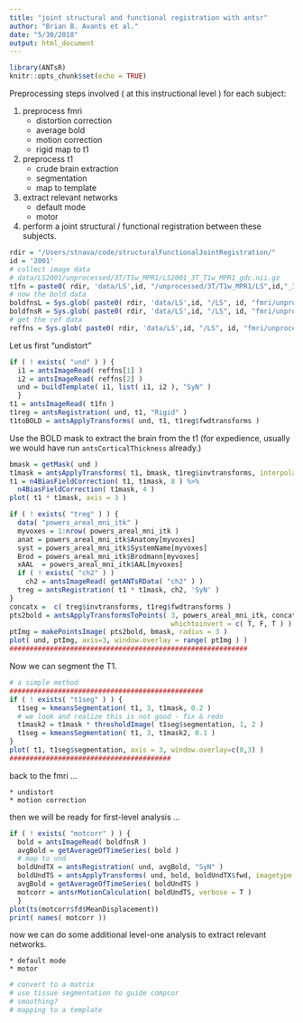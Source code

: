 ```yaml
---
title: "joint structural and functional registration with antsr"
author: "Brian B. Avants et al."
date: "5/30/2018"
output: html_document
---
```


```r
library(ANTsR)
knitr::opts_chunk$set(echo = TRUE)
```


Preprocessing steps involved ( at this instructional level ) for each subject:

1. preprocess fmri
    * distortion correction
    * average bold
    * motion correction
    * rigid map to t1

2. preprocess t1
    * crude brain extraction
    * segmentation
    * map to template
    
3. extract relevant networks
    * default mode
    * motor 
    
4. perform a joint structural / functional registration between these subjects.


```r
rdir = "/Users/stnava/code/structuralFunctionalJointRegistration/"
id = '2001'
# collect image data
# data/LS2001/unprocessed/3T/T1w_MPR1/LS2001_3T_T1w_MPR1_gdc.nii.gz
t1fn = paste0( rdir, 'data/LS',id, "/unprocessed/3T/T1w_MPR1/LS",id,"_3T_T1w_MPR1_gdc.nii.gz")
# now the bold data
boldfnsL = Sys.glob( paste0( rdir, 'data/LS',id, "/LS", id, "fmri/unprocessed/3T/rfMRI_REST1_*/*REST1_LR_gdc.nii.gz" ) )
boldfnsR = Sys.glob( paste0( rdir, 'data/LS',id, "/LS", id, "fmri/unprocessed/3T/rfMRI_REST1_*/*REST1_RL_gdc.nii.gz" ) )
# get the ref data
reffns = Sys.glob( paste0( rdir, 'data/LS',id, "/LS", id, "fmri/unprocessed/3T/rfMRI_REST1_*/*SBRef_gdc.nii.gz" ) )
```


Let us first "undistort"

```r
if ( ! exists( "und" ) ) {
  i1 = antsImageRead( reffns[1] )
  i2 = antsImageRead( reffns[2] )
  und = buildTemplate( i1, list( i1, i2 ), "SyN" )
  } 
t1 = antsImageRead( t1fn )
t1reg = antsRegistration( und, t1, "Rigid" )
t1toBOLD = antsApplyTransforms( und, t1, t1reg$fwdtransforms )
```


Use the BOLD mask to extract the brain from the t1 (for expedience, usually we 
would have run `antsCorticalThickness` already.)

```r
bmask = getMask( und )
t1mask = antsApplyTransforms( t1, bmask, t1reg$invtransforms, interpolator = 'nearestNeighbor' )
t1 = n4BiasFieldCorrection( t1, t1mask, 8 ) %>%
  n4BiasFieldCorrection( t1mask, 4 )
plot( t1 * t1mask, axis = 3 )
```



```r
if ( ! exists( "treg" ) ) {
  data( "powers_areal_mni_itk" )
  myvoxes = 1:nrow( powers_areal_mni_itk )
  anat = powers_areal_mni_itk$Anatomy[myvoxes]
  syst = powers_areal_mni_itk$SystemName[myvoxes]
  Brod = powers_areal_mni_itk$Brodmann[myvoxes]
  xAAL  = powers_areal_mni_itk$AAL[myvoxes]
  if ( ! exists( "ch2" ) )
    ch2 = antsImageRead( getANTsRData( "ch2" ) )
  treg = antsRegistration( t1 * t1mask, ch2, 'SyN' )
}
concatx =  c( treg$invtransforms, t1reg$fwdtransforms )
pts2bold = antsApplyTransformsToPoints( 3, powers_areal_mni_itk, concatx, 
                                        whichtoinvert = c( T, F, T ) )
ptImg = makePointsImage( pts2bold, bmask, radius = 3 )
plot( und, ptImg, axis=3, window.overlay = range( ptImg ) )
###########################################################
```

Now we can segment the T1.

```r
# a simple method
################################################
if ( ! exists( "t1seg" ) ) {
  t1seg = kmeansSegmentation( t1, 3, t1mask, 0.2 ) 
  # we look and realize this is not good - fix & redo
  t1mask2 = t1mask * thresholdImage( t1seg$segmentation, 1, 2 )
  t1seg = kmeansSegmentation( t1, 3, t1mask2, 0.1 ) 
}
plot( t1, t1seg$segmentation, axis = 3, window.overlay=c(0,3) )
########################################
```

back to the fmri ...

    * undistort
    * motion correction

then we will be ready for first-level analysis ...

```r
if ( ! exists( "motcorr" ) ) {
  bold = antsImageRead( boldfnsR )
  avgBold = getAverageOfTimeSeries( bold )
  # map to und 
  boldUndTX = antsRegistration( und, avgBold, "SyN" )
  boldUndTS = antsApplyTransforms( und, bold, boldUndTX$fwd, imagetype = 3  )
  avgBold = getAverageOfTimeSeries( boldUndTS )
  motcorr = antsrMotionCalculation( boldUndTS, verbose = T )
  }
plot(ts(motcorr$fd$MeanDisplacement))
print( names( motcorr ))
````

now we can do some additional level-one analysis to extract relevant networks.

    * default mode
    * motor 

```r
# convert to a matrix
# use tissue segmentation to guide compcor 
# smoothing?
# mapping to a template
```
